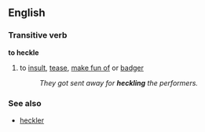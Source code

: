 ==English==

===Transitive verb===
'''to heckle'''
#to [[insult]], [[tease]], [[make fun of]] or [[badger]]
#:''They got sent away for '''heckling''' the performers.''

===See also===
*[[heckler]]